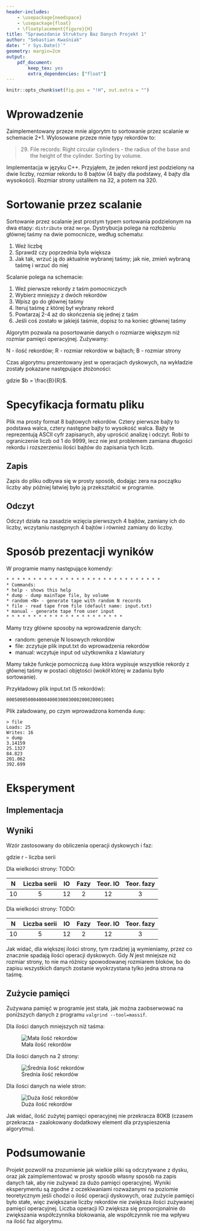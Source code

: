 ```yaml
---
header-includes:
    - \usepackage{needspace}
    - \usepackage{float}
    - \floatplacement{figure}{H}
title: "Sprawozdanie Struktury Baz Danych Projekt 1"
author: "Sebastian Kwaśniak"
date: "`r Sys.Date()`"
geometry: margin=2cm
output:
    pdf_document:
        keep_tex: yes
        extra_dependencies: ["float"]
---
```


```r
knitr::opts_chunk$set(fig.pos = "!H", out.extra = "")
```

\renewcommand{\figurename}{Rys.}

# Wprowadzenie
Zaimplementowany przeze mnie algorytm to sortowanie przez scalanie w schemacie 2+1.
Wylosowane przeze mnie typy rekordów to:

>  29. File records: Right circular cylinders - the radius of the base and the
>  height of the cylinder. Sorting by volume.

Implementacja w języku C++. Przyjąłem, że jeden rekord jest podzielony na dwie liczby, rozmiar rekordu
to 8 bajtów (4 bajty dla podstawy, 4 bajty dla wysokości). Rozmiar strony ustaliłem na 32, a potem na 320.

# Sortowanie przez scalanie

Sortowanie przez scalanie jest prostym typem sortowania podzielonym na dwa etapy:
`distribute` oraz `merge`. Dystrybucja polega na rozłożeniu głównej taśmy na dwie pomocnicze, według schematu:

1. Weź liczbę
2. Sprawdź czy poprzednia była większa
3. Jak tak, wrzuć ją do aktualnie wybranej taśmy; jak nie, zmień wybraną taśmę i wrzuć do niej

Scalanie polega na schemacie:

1. Weź pierwsze rekordy z taśm pomocniczych
2. Wybierz mniejszy z dwóch rekordów
3. Wpisz go do głównej taśmy
4. Iteruj taśmę z której był wybrany rekord
5. Powtarzaj 2-4 aż do skończenia się jednej z taśm
6. Jeśli coś zostało w jakiejś taśmie, dopisz to na koniec głównej taśmy

Algorytm pozwala na posortowanie danych o rozmiarze większym niż rozmiar pamięci operacyjnej. Zużywamy:

\begin{align}
S_{\text{dysk}} &= NR \\
S_{\text{ram}} &= B
\end{align}

N - ilość rekordów; R - rozmiar rekordów w bajtach; B - rozmiar strony

Czas algorytmu prezentowany jest w operacjach dyskowych, na wykładzie
zostały pokazane następujące złożoności:

\begin{align}
T_{\text{pes}} = \frac{4N\lceil \log_2(N)\rceil}{b}
T_{\text{avg}} = \frac{4N\lceil \log_2(N)-1\rceil}{b}
\end{align}

gdzie $b = \frac{B}{R}$.

# Specyfikacja formatu pliku

Plik ma prosty format 8 bajtowych rekordów.
Cztery pierwsze bajty to podstawa walca, cztery następne bajty to wysokość walca.
Bajty te reprezentują ASCII cyfr zapisanych, aby uprościć analizę i odczyt.
Robi to ograniczenie liczb od 1 do 9999, lecz nie jest problemem zamiana długości rekordu
i rozszerzeniu ilości bajtów do zapisania tych liczb.

## Zapis

Zapis do pliku odbywa się w prosty sposób, dodając zera na początku liczby aby później
łatwiej było ją przekształcić w programie.

## Odczyt

Odczyt działa na zasadzie wzięcia pierwszych 4 bajtów, zamiany ich do liczby,
wczytaniu następnych 4 bajtów i również zamiany do liczby.

# Sposób prezentacji wyników

W programie mamy następujące komendy:

```
* * * * * * * * * * * * * * * * * * * * * * * * * * * * *
* Commands:
* help - shows this help
* dump - dump mainTape file, by volume
* random <N> - generate tape with random N records
* file - read tape from file (default name: input.txt)
* manual - generate tape from user input
* * * * * * * * * * * * * * * * * * * * * *
```

Mamy trzy główne sposoby na wprowadzenie danych:

- random: generuje N losowych rekordów
- file: zczytuje plik input.txt do wprowadzenia rekordów
- manual: wczytuje input od użytkownika z klawiatury

Mamy także funkcje pomocniczą `dump` która wypisuje wszystkie
rekordy z głównej taśmy w postaci objętości (wokół której w zadaniu było sortowanie).

Przykładowy plik input.txt (5 rekordów):

```
0005000500040004000300030002000200010001
```

Plik załadowany, po czym wprowadzona komenda `dump`:

```
> file
Loads: 25
Writes: 16
> dump
3.14159
25.1327
84.823
201.062
392.699
```

# Eksperyment

## Implementacja

## Wyniki

Wzór zastosowany do obliczenia operacji dyskowych i faz:

\begin{align}
T &= \frac{4N\lceil \log_2 r\rceil}{b} \\
\text{fazy} &= \lceil \log_2r \rceil
\end{align}

gdzie r - liczba serii

Dla wielkości strony: TODO: 

| N | Liczba serii | IO | Fazy | Teor. IO | Teor. fazy |
| :-: | :-: | :-: | :-: | :-: | :-: |
| 10 | 5 | 12 | 2 | 12 | 3 |

Dla wielkości strony: TODO:

| N | Liczba serii | IO | Fazy | Teor. IO | Teor. fazy |
| :-: | :-: | :-: | :-: | :-: | :-: |
| 10 | 5 | 12 | 2 | 12 | 3 |

Jak widać, dla większej ilości strony, tym rzadziej ją wymieniamy,
przez co znacznie spadają ilości operacji dyskowych.
Gdy $N$ jest mniejsze niż rozmiar strony, to nie ma różnicy
spowodowanej rozmiarem bloków, bo do zapisu wszystkich danych
zostanie wyokrzystana tylko jedna strona na taśmę.

## Zużycie pamięci

Zużywana pamięć w programie jest stała, jak można zaobserwować
na poniższych danych z programu `valgrind --tool=massif`.

Dla ilości danych mniejszych niż taśma:

![Mała ilość rekordów](../res/visualizer_small.png)

Dla ilości danych na 2 strony:

![Średnia ilość rekordów](../res/visualizer_medium.png)

Dla ilości danych na wiele stron:

![Duża ilość rekordów](../res/visualizer_big.png)

Jak widać, ilość zużytej pamięci operacyjnej nie przekracza
80KB (czasem przekracza - zaalokowany dodatkowy element dla przyspieszenia algorytmu).

# Podsumowanie

Projekt pozwolił na zrozumienie jak wielkie pliki
są odczytywane z dysku, oraz jak zaimplementować
w prosty sposób własny sposób na zapis danych tak,
aby nie zużywać za dużo pamięci operacyjnej.
Wyniki eksperymentu są zgodne z oczekiwaniami
rozważanymi na poziomie teoretycznym jeśli chodzi o ilość operacji dyskowych, 
oraz zużycie pamięci było stałe, więc zwiększanie liczby
rekordów nie zwiększa ilości zużywanej pamięci operacyjnej. 
Liczba operacji IO zwiększa się proporcjonalnie do zwiększania
współczynnika blokowania, ale współczynnik nie ma wpływu na ilość faz algorytmu.